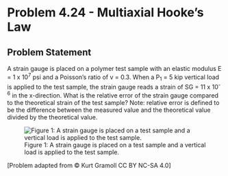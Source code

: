 # Problem 4.24 - Multiaxial Hooke's Law {.unnumbered}

## Problem Statement
A strain gauge is placed on a polymer test sample with an elastic modulus E =  1 x 10<sup>7</sup> psi and a Poisson's ratio of v = 0.3. When a P<sub>1</sub> = 5 kip vertical load is applied to the test sample, the strain gauge reads a strain of SG = 11 x 10<sup>-6</sup> in the x-direction. What is the relative error of the strain gauge compared to the theoretical strain of the test sample? Note: relative error is defined to be the difference between the measured value and the theoretical value divided by the theoretical value.


![Figure 1: A strain gauge is placed on a test sample and a vertical load is applied to the test sample.](images/205.png){fig-alt="A strain gauge is placed on a test sample and a vertical load is applied to the test sample. The sides of the length in the x direction of the sample is 4 in, in the y direction it is 3 in, and it is 1 in in the z direction."}

\[Problem adapted from © Kurt Gramoll CC BY NC-SA 4.0\]